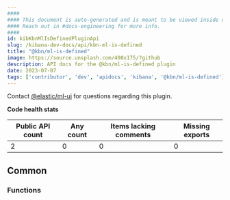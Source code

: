 ```yaml
---
####
#### This document is auto-generated and is meant to be viewed inside our experimental, new docs system.
#### Reach out in #docs-engineering for more info.
####
id: kibKbnMlIsDefinedPluginApi
slug: /kibana-dev-docs/api/kbn-ml-is-defined
title: "@kbn/ml-is-defined"
image: https://source.unsplash.com/400x175/?github
description: API docs for the @kbn/ml-is-defined plugin
date: 2023-07-07
tags: ['contributor', 'dev', 'apidocs', 'kibana', '@kbn/ml-is-defined']
---
```




Contact [@elastic/ml-ui](https://github.com/orgs/elastic/teams/ml-ui) for questions regarding this plugin.

**Code health stats**

| Public API count  | Any count | Items lacking comments | Missing exports |
|-------------------|-----------|------------------------|-----------------|
| 2 | 0 | 0 | 0 |

## Common

### Functions
<DocDefinitionList data={kbnMlIsDefinedObj.common.functions}/>

